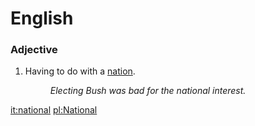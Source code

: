 =English=

===Adjective===

# Having to do with a [[nation]].
#: ''Electing Bush was bad for the national interest.''

[[it:national]]
[[pl:National]]